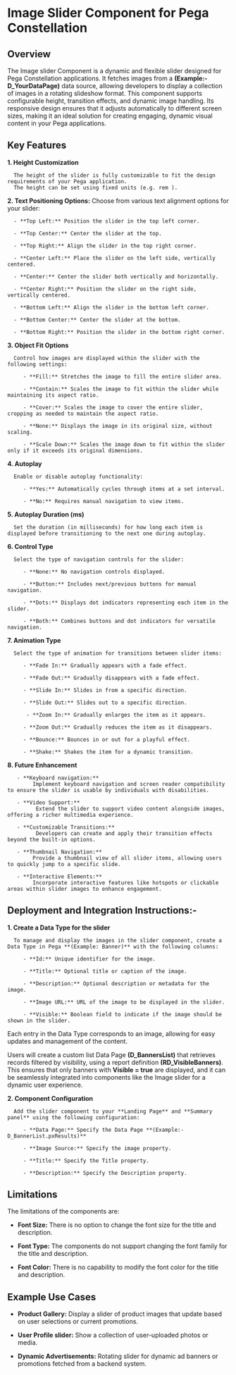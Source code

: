 # Image Slider Component for Pega Constellation


## Overview

The Image slider Component is a dynamic and flexible slider designed for Pega Constellation applications. It fetches images from a **(Example:- D_YourDataPage)** data source, allowing developers to display a collection of images in a rotating slideshow format. This component supports configurable height, transition effects, and dynamic image handling. Its responsive design ensures that it adjusts automatically to different screen sizes, making it an ideal solution for creating engaging, dynamic visual content in your Pega applications.

## Key Features

**1.  Height Customization**

      The height of the slider is fully customizable to fit the design requirements of your Pega application.
      The height can be set using fixed units (e.g. rem ).

**2.  Text Positioning Options:**
      Choose from various text alignment options for your slider:

      - **Top Left:** Position the slider in the top left corner.

      - **Top Center:** Center the slider at the top.

      - **Top Right:** Align the slider in the top right corner.

      - **Center Left:** Place the slider on the left side, vertically centered.

      - **Center:** Center the slider both vertically and horizontally.

      - **Center Right:** Position the slider on the right side, vertically centered.

      - **Bottom Left:** Align the slider in the bottom left corner.

      - **Bottom Center:** Center the slider at the bottom.

      - **Bottom Right:** Position the slider in the bottom right corner.


**3.  Object Fit Options**

      Control how images are displayed within the slider with the following settings:

         - **Fill:** Stretches the image to fill the entire slider area.

         - **Contain:** Scales the image to fit within the slider while maintaining its aspect ratio.

         - **Cover:** Scales the image to cover the entire slider, cropping as needed to maintain the aspect ratio.

         - **None:** Displays the image in its original size, without scaling.

         - **Scale Down:** Scales the image down to fit within the slider only if it exceeds its original dimensions.



**4.  Autoplay**

      Enable or disable autoplay functionality:

         - **Yes:** Automatically cycles through items at a set interval.

         - **No:** Requires manual navigation to view items.



**5.  Autoplay Duration (ms)**

      Set the duration (in milliseconds) for how long each item is displayed before transitioning to the next one during autoplay.



**6.  Control Type**

      Select the type of navigation controls for the slider:

         - **None:** No navigation controls displayed.

         - **Button:** Includes next/previous buttons for manual navigation.

         - **Dots:** Displays dot indicators representing each item in the slider.

         - **Both:** Combines buttons and dot indicators for versatile navigation.



**7.  Animation Type**

      Select the type of animation for transitions between slider items:

         - **Fade In:** Gradually appears with a fade effect.

         - **Fade Out:** Gradually disappears with a fade effect.

         - **Slide In:** Slides in from a specific direction.

         - **Slide Out:** Slides out to a specific direction.

          - **Zoom In:** Gradually enlarges the item as it appears.

         - **Zoom Out:** Gradually reduces the item as it disappears.

         - **Bounce:** Bounces in or out for a playful effect.

         - **Shake:** Shakes the item for a dynamic transition.



**8. Future Enhancement**

       - **Keyboard navigation:**
            Implement keyboard navigation and screen reader compatibility to ensure the slider is usable by individuals with disabilities.

       - **Video Support:**
             Extend the slider to support video content alongside images, offering a richer multimedia experience.

       - **Customizable Transitions:**
             Developers can create and apply their transition effects beyond the built-in options.

       - **Thumbnail Navigation:**
            Provide a thumbnail view of all slider items, allowing users to quickly jump to a specific slide.

       - **Interactive Elements:**
            Incorporate interactive features like hotspots or clickable areas within slider images to enhance engagement.


##  Deployment and Integration Instructions:-

**1.  Create a Data Type for the slider**

      To manage and display the images in the slider component, create a Data Type in Pega **(Example: Banner)** with the following columns:

         - **Id:** Unique identifier for the image.

         - **Title:** Optional title or caption of the image.

         - **Description:** Optional description or metadata for the image.

         - **Image URL:** URL of the image to be displayed in the slider.

         - **Visible:** Boolean field to indicate if the image should be shown in the slider.


Each entry in the Data Type corresponds to an image, allowing for easy updates and management of the content.


Users will create a custom list Data Page **(D_BannersList)** that retrieves records filtered by visibility, using a report definition **(RD_VisibleBanners)**. This ensures that only banners with **Visible = true** are displayed, and it can be seamlessly integrated into components like the Image slider for a dynamic user experience.


**2.  Component Configuration**

      Add the slider component to your **Landing Page** and **Summary panel** using the following configuration:

         - **Data Page:** Specify the Data Page **(Example:- D_BannerList.pxResults)**

         - **Image Source:** Specify the image property.

         - **Title:** Specify the Title property.

         - **Description:** Specify the Description property.




## Limitations

The limitations of the components are:

   - **Font Size:** There is no option to change the font size for the title and description.

   - **Font Type:** The components do not support changing the font family for the title and description.

   - **Font Color:** There is no capability to modify the font color for the title and description.



##  Example Use Cases

- **Product Gallery:** Display a slider of product images that update based on user selections or current promotions.

- **User Profile slider:** Show a collection of user-uploaded photos or media.

- **Dynamic Advertisements:** Rotating slider for dynamic ad banners or promotions fetched from a backend system.
